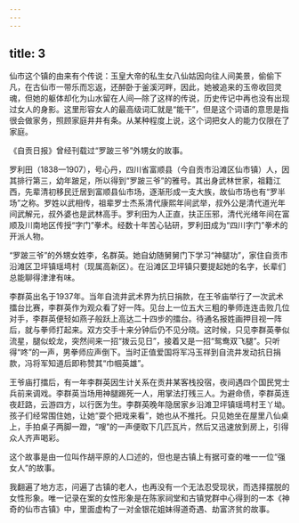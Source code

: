 ```yaml
---
---
---
```

title: 3
---





仙市这个镇的由来有个传说：玉皇大帝的私生女八仙姑因向往人间美景，偷偷下凡，在古仙市一带乐而忘返，还醉卧于釜溪河畔，因此，她被追来的玉帝收回灵魂，但她的躯体却化为山水留在人间—除了这样的传说，历史传记中再也没有出现过女人的身影。这里形容女人的最高级词汇就是“能干”，但是这个词语的意思是指很会做家务，照顾家庭井井有条。从某种程度上说，这个词把女人的能力仅限在了家庭。

《自贡日报》曾经刊载过“罗跛三爷”外甥女的故事。

罗利田（1838—1907），号心丹，四川省富顺县（今自贡市沿滩区仙市镇）人，因其排行第三，幼年跛足，所以得到“罗跛三爷”的雅号。其出身武林世家，祖籍江西，先辈清初移民迁居到富顺县仙市场，逐渐形成一支大族，故仙市场也有“罗半场”之称。罗姓以武相传，祖辈罗士杰系清代康熙年间武举，叔外公是清代道光年间武解元，叔外婆也是武林高手。罗利田为人正直，扶正压邪，清代光绪年间在富顺及川南地区传授“字门”拳术。经数十年苦心钻研，罗利田成为“四川字门”拳术的开派人物。

“罗跛三爷”的外甥女姓李，名群英。她自幼随舅舅门下学习“神腿功”，家住自贡市沿滩区卫坪镇瑶塆村（现属高新区）。在沿滩区卫坪镇只要提起她的名字，长辈们总能聊得津津有味。

李群英出名于1937年。当年自流井武术界为抗日捐款，在王爷庙举行了一次武术擂台比赛，李群英作为观众看了好一阵。见台上一位五大三粗的拳师连连击败几位对手，李群英便轻如燕子般跃上高达二十四步的擂台。待通名报姓画押目视一阵后，就与拳师打起来。双方交手十来分钟后仍不见分晓。这时候，只见李群英拳似流星，腿似蛟龙，突然间来一招“拨云见日”，接着又是一招“鸳鸯双飞腿”。只听得“咚”的一声，男拳师应声倒下。当时正值爱国将军冯玉祥到自流井发动抗日捐款，冯将军知道后即称赞其“巾帼英雄”。

王爷庙打擂后，有一年李群英因生计关系在贡井某客栈投宿，夜间遇四个国民党士兵前来调戏。李群英当场用神腿踢死一人，用掌法打残三人。为避命债，李群英连夜赶路，云游四方，以行医为生。李群英晚年隐居家乡沿滩卫坪镇瑶塆村王丫坳。孩子们经常围住她，让她“耍个把戏来看”，她也从不推托。只见她坐在屋里八仙桌上，手拍桌子两脚一蹬，“嗖”的一声便取下几匹瓦片，然后又迅速放到房上，引得众人齐声喝彩。

这个故事是由一位叫作胡平原的人口述的，但也是古镇上有据可查的唯一一位“强女人”的故事。

我翻遍了地方志，问遍了古镇的老人，也再没有一个无法忍受现状，而选择摆脱的女性形象。唯一记录在案的女性形象是在陈家祠堂和古镇党群中心得到的一本《神奇的仙市古镇》中，里面虚构了一对金银花姐妹得道奇遇、劫富济贫的故事。